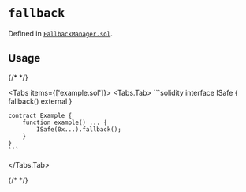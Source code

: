 


<LegacyCallout />

# `fallback` 





Defined in [`FallbackManager.sol`](https://github.com/safe-global/safe-smart-account/tree/v1.3.0/contracts/base/FallbackManager.sol#L6).


## Usage

{/* <!-- vale off --> */}

<Tabs items={['example.sol']}>
  <Tabs.Tab>
    ```solidity
    interface ISafe {
        fallback() external
    }

    contract Example {
        function example() ... {
            ISafe(0x...).fallback();
        }
    }
    ```
  </Tabs.Tab>
</Tabs>

{/* <!-- vale on --> */}






